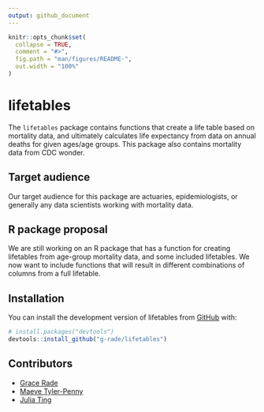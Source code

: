 ```yaml
---
output: github_document
---
```


<!-- README.md is generated from README.Rmd. Please edit that file -->

```r
knitr::opts_chunk$set(
  collapse = TRUE,
  comment = "#>",
  fig.path = "man/figures/README-",
  out.width = "100%"
)
```

# lifetables

<!-- badges: start -->
<!-- badges: end -->

The `lifetables` package contains functions that create a life table based on mortality data, and ultimately calculates life expectancy from data on annual deaths for given ages/age groups. This package also contains mortality data from CDC wonder.

## Target audience 

Our target audience for this package are actuaries, epidemiologists, or generally any data scientists working with mortality data.

## R package proposal

We are still working on an R package that has a function for creating lifetables from age-group mortality data, and some included lifetables. We now want to include functions that will result in different combinations of columns from a full lifetable.

## Installation

You can install the development version of lifetables from [GitHub](https://github.com/) with:

``` r
# install.packages("devtools")
devtools::install_github("g-rade/lifetables")
```

## Contributors

  + [Grace Rade](https://github.com/g-rade)
  + [Maeve Tyler-Penny](https://github.com/mctp546)
  + [Julia Ting](https://github.com/jtingy)
